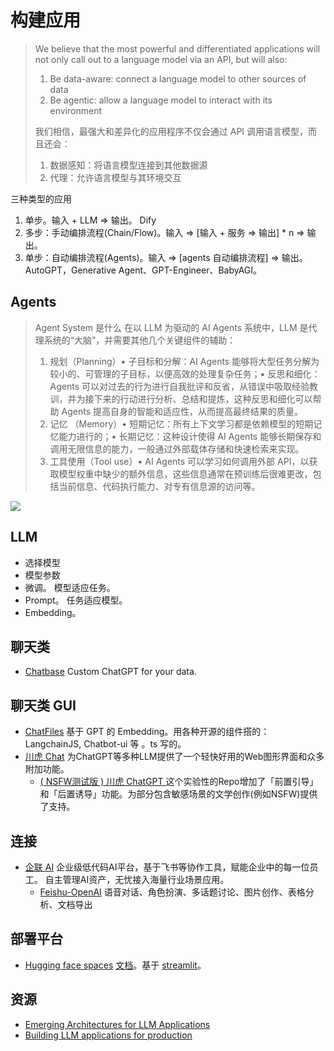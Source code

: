 # 构建应用
> We believe that the most powerful and differentiated applications will not only call out to a language model via an API, but will also:
> 1. Be data-aware: connect a language model to other sources of data
> 2. Be agentic: allow a language model to interact with its environment  
> 
> 我们相信，最强大和差异化的应用程序不仅会通过 API 调用语言模型，而且还会：
> 1. 数据感知：将语言模型连接到其他数据源
> 2. 代理：允许语言模型与其环境交互

三种类型的应用
1. 单步。输入 + LLM => 输出。 Dify
2. 多步：手动编排流程(Chain/Flow)。输入 => [输入 + 服务 => 输出] * n => 输出。
3. 单步：自动编排流程(Agents)。输入 => [agents 自动编排流程] => 输出。AutoGPT，Generative Agent、GPT-Engineer、BabyAGI。

## Agents
> Agent System 是什么
> 在以 LLM 为驱动的 AI Agents 系统中，LLM 是代理系统的“大脑”，并需要其他几个关键组件的辅助：
> 1. 规划（Planning）• 子目标和分解：AI Agents 能够将大型任务分解为较小的、可管理的子目标，以便高效的处理复杂任务；• 反思和细化：Agents 可以对过去的行为进行自我批评和反省，从错误中吸取经验教训，并为接下来的行动进行分析、总结和提炼，这种反思和细化可以帮助 Agents 提高自身的智能和适应性，从而提高最终结果的质量。
> 2. 记忆 （Memory）• 短期记忆：所有上下文学习都是依赖模型的短期记忆能力进行的；• 长期记忆：这种设计使得 AI Agents 能够长期保存和调用无限信息的能力，一般通过外部载体存储和快速检索来实现。
> 3. 工具使用（Tool use）• AI Agents 可以学习如何调用外部 API，以获取模型权重中缺少的额外信息，这些信息通常在预训练后很难更改，包括当前信息、代码执行能力、对专有信息源的访问等。

![](./images/agent.jpeg)

## LLM
* 选择模型
* 模型参数
* 微调。 模型适应任务。
* Prompt。 任务适应模型。
* Embedding。

## 聊天类
* [Chatbase](https://www.chatbase.co/) Custom ChatGPT for your data.

## 聊天类 GUI
* [ChatFiles](https://github.com/guangzhengli/ChatFiles) 基于 GPT 的 Embedding。用各种开源的组件搭的：  LangchainJS, Chatbot-ui 等 。ts 写的。
* [川虎 Chat](https://github.com/GaiZhenbiao/ChuanhuChatGPT) 为ChatGPT等多种LLM提供了一个轻快好用的Web图形界面和众多附加功能。
  * [( NSFW测试版 ) 川虎 ChatGPT ](https://github.com/bigemon/ChuanhuChatGPT) 这个实验性的Repo增加了「前置引导」和「后置诱导」功能。为部分包含敏感场景的文学创作(例如NSFW)提供了支持。

## 连接
* [企联 AI](https://www.connectai-e.com/) 企业级低代码AI平台，基于飞书等协作工具，赋能企业中的每一位员工。
自主管理AI资产，无忧接入海量行业场景应用。
    * [Feishu-OpenAI](https://github.com/ConnectAI-E/Feishu-OpenAI) 语音对话、角色扮演、多话题讨论、图片创作、表格分析、文档导出

## 部署平台
* [Hugging face spaces](https://huggingface.co/spaces) [文档](https://huggingface.co/docs/hub/spaces)。基于 [streamlit](https://streamlit.io/cloud)。

## 资源
* [Emerging Architectures for LLM Applications](https://a16z.com/2023/06/20/emerging-architectures-for-llm-applications/)
* [Building LLM applications for production](https://huyenchip.com/2023/04/11/llm-engineering.html)
